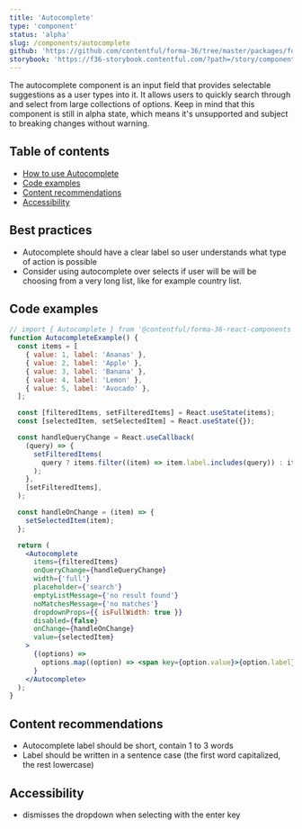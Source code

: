 ```yaml
---
title: 'Autocomplete'
type: 'component'
status: 'alpha'
slug: /components/autocomplete
github: 'https://github.com/contentful/forma-36/tree/master/packages/forma-36-react-components/src/components/Autocomplete'
storybook: 'https://f36-storybook.contentful.com/?path=/story/components-autocomplete--default'
---
```


The autocomplete component is an input field that provides selectable suggestions as a user types into it. It allows users to quickly search through and select from large collections of options.
Keep in mind that this component is still in alpha state, which means it's unsupported and subject to breaking changes without warning.

## Table of contents

- [How to use Autocomplete](#how-to-use-autocomplete)
- [Code examples](#code-examples)
- [Content recommendations](#content-recommendations)
- [Accessibility](#accessibility)

## Best practices

- Autocomplete should have a clear label so user understands what type of action is possible
- Consider using autocomplete over selects if user will be will be choosing from a very long list, like for example country list.

## Code examples

```jsx
// import { Autocomplete } from '@contentful/forma-36-react-components';
function AutocompleteExample() {
  const items = [
    { value: 1, label: 'Ananas' },
    { value: 2, label: 'Apple' },
    { value: 3, label: 'Banana' },
    { value: 4, label: 'Lemon' },
    { value: 5, label: 'Avocado' },
  ];

  const [filteredItems, setFilteredItems] = React.useState(items);
  const [selectedItem, setSelectedItem] = React.useState({});

  const handleQueryChange = React.useCallback(
    (query) => {
      setFilteredItems(
        query ? items.filter((item) => item.label.includes(query)) : items,
      );
    },
    [setFilteredItems],
  );

  const handleOnChange = (item) => {
    setSelectedItem(item);
  };

  return (
    <Autocomplete
      items={filteredItems}
      onQueryChange={handleQueryChange}
      width={'full'}
      placeholder={'search'}
      emptyListMessage={'no result found'}
      noMatchesMessage={'no matches'}
      dropdownProps={{ isFullWidth: true }}
      disabled={false}
      onChange={handleOnChange}
      value={selectedItem}
    >
      {(options) =>
        options.map((option) => <span key={option.value}>{option.label}</span>)
      }
    </Autocomplete>
  );
}
```

## Content recommendations

- Autocomplete label should be short, contain 1 to 3 words
- Label should be written in a sentence case (the first word capitalized, the rest lowercase)

## Accessibility

- dismisses the dropdown when selecting with the enter key
